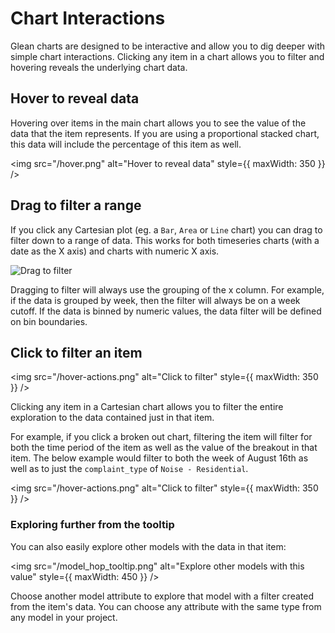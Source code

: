 
# Chart Interactions

Glean charts are designed to be interactive and allow you to dig deeper with simple chart interactions. Clicking any item in a chart allows you to filter and hovering reveals the underlying chart data.

## Hover to reveal data

Hovering over items in the main chart allows you to see the value of the data that the item represents. If you are using a proportional stacked chart, this data will include the percentage of this item as well.

<img src="/hover.png" alt="Hover to reveal data" style={{ maxWidth: 350 }} />

## Drag to filter a range

If you click any Cartesian plot (eg. a `Bar`, `Area` or `Line` chart) you can drag to filter down to a range of data. This works for both timeseries charts (with a date as the X axis) and charts with numeric X axis.

![Drag to filter](/drag_to_filter.png)

<Callout type="info">
  Dragging to filter will always use the grouping of the x column. For example,
  if the data is grouped by week, then the filter will always be on a week
  cutoff. If the data is binned by numeric values, the data filter will be
  defined on bin boundaries.
</Callout>

## Click to filter an item
<img src="/hover-actions.png" alt="Click to filter" style={{ maxWidth: 350 }} />

Clicking any item in a Cartesian chart allows you to filter the entire exploration to the data contained just in that item.

For example, if you click a broken out chart, filtering the item will filter for both the time period of the item as well as the value of the breakout in that item. The below example would filter to both the week of August 16th as well as to just the `complaint_type` of `Noise - Residential`.

<img src="/hover-actions.png" alt="Click to filter" style={{ maxWidth: 350 }} />

### Exploring further from the tooltip 

You can also easily explore other models with the data in that item: 

<img src="/model_hop_tooltip.png" alt="Explore other models with this value" style={{ maxWidth: 450 }} />

Choose another model attribute to explore that model with a filter created from the item's data. You can choose any attribute with the same type from any model in your project. 